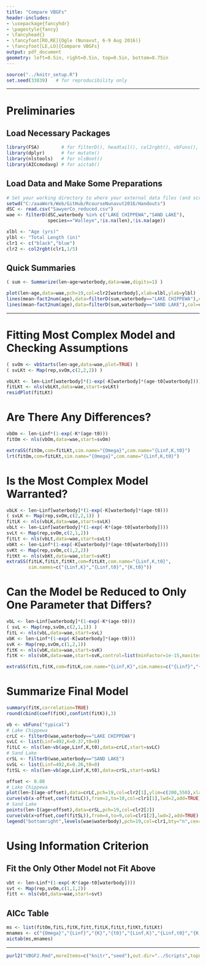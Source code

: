 ```yaml
---
title: "Compare VBGFs"
header-includes:
- \usepackage{fancyhdr}
- \pagestyle{fancy}
- \fancyhead{}
- \fancyfoot[RO,RE]{Ogle (Nunavut, 6-9 Aug 2016)}
- \fancyfoot[LE,LO]{Compare VBGFs}
output: pdf_document
geometry: left=0.5in, right=0.5in, top=0.5in, bottom=0.75in
---
```


```r
source("../knitr_setup.R")
set.seed(33839)   # for reproducibility only
```

----

# Preliminaries
## Load Necessary Packages
```r
library(FSA)        # for filterD(), headtail(), col2rgbt(), vbFuns(), vbStart()
library(dplyr)      # for mutate()
library(nlstools)   # for nlsBoot()
library(AICcmodavg) # for aictab()
```

## Load Data and Make Some Preparations
```r
# Set your working directory to where your external data files (and scripts) are located.
setwd("C:/aaaWork/Web/GitHub/RcourseNunavut2016/Handouts")
dSC <- read.csv("SawyerCo_reduced.csv")
wae <- filterD(dSC,waterbody %in% c("LAKE CHIPPEWA","SAND LAKE"), 
               species=="Walleye",!is.na(len),!is.na(age))
```
```r
xlbl <- "Age (yrs)"
ylbl <- "Total Length (in)"
clr1 <- c("black","blue")
clr2 <- col2rgbt(clr1,1/5)
```

## Quick Summaries
```r
( sum <- Summarize(len~age+waterbody,data=wae,digits=1) )
```

\newpage
```r
plot(len~age,data=wae,pch=19,col=clr2[waterbody],xlab=xlbl,ylab=ylbl)
lines(mean~fact2num(age),data=filterD(sum,waterbody=="LAKE CHIPPEWA"),col=clr1[1],lwd=2)
lines(mean~fact2num(age),data=filterD(sum,waterbody=="SAND LAKE"),col=clr1[2],lwd=2)
```

----

# Fitting Most Complex Model and Checking Assumptions
\vspace{-12pt}
```r
( svOm <- vbStarts(len~age,data=wae,plot=TRUE) )
( svLKt <- Map(rep,svOm,c(2,2,2)) )
```

```r
vbLKt <- len~Linf[waterbody]*(1-exp(-K[waterbody]*(age-t0[waterbody])))
fitLKt <- nls(vbLKt,data=wae,start=svLKt)
residPlot(fitLKt)
```

# Are There Any Differences?
\vspace{-12pt}
```r
vbOm <- len~Linf*(1-exp(-K*(age-t0)))
fitOm <- nls(vbOm,data=wae,start=svOm)
```
```r
extraSS(fitOm,com=fitLKt,sim.name="{Omega}",com.name="{Linf,K,t0}")
lrt(fitOm,com=fitLKt,sim.name="{Omega}",com.name="{Linf,K,t0}")
```

# Is the Most Complex Model Warranted?
```r
vbLK <- len~Linf[waterbody]*(1-exp(-K[waterbody]*(age-t0)))
( svLK <- Map(rep,svOm,c(2,2,1)) )
fitLK <- nls(vbLK,data=wae,start=svLK)
vbLt <- len~Linf[waterbody]*(1-exp(-K*(age-t0[waterbody])))
svLt <- Map(rep,svOm,c(2,1,2))
fitLt <- nls(vbLt,data=wae,start=svLt)
vbKt <- len~Linf*(1-exp(-K[waterbody]*(age-t0[waterbody])))
svKt <- Map(rep,svOm,c(1,2,2))
fitKt <- nls(vbKt,data=wae,start=svKt)
extraSS(fitLK,fitLt,fitKt,com=fitLKt,com.name="{Linf,K,t0}",
        sim.names=c("{Linf,K}","{Linf,t0}","{K,t0}"))
```

# Can the Model be Reduced to Only One Parameter that Differs?
```r
vbL <- len~Linf[waterbody]*(1-exp(-K*(age-t0)))
( svL <- Map(rep,svOm,c(2,1,1)) )
fitL <- nls(vbL,data=wae,start=svL)
vbK <- len~Linf*(1-exp(-K[waterbody]*(age-t0)))
svK <- Map(rep,svOm,c(1,2,1))
fitK <- nls(vbK,data=wae,start=svK)
fitK <- nls(vbK,data=wae,start=svK,control=list(minFactor=1e-15,maxiter=500))
```

```r
extraSS(fitL,fitK,com=fitLK,com.name="{Linf,K}",sim.names=c("{Linf}","{K}"))
```

# Summarize Final Model
```r
summary(fitK,correlation=TRUE)
round(cbind(coef(fitK),confint(fitK)),3)
```

```r
vb <- vbFuns("typical")
# Lake Chippewa
crLC <- filterD(wae,waterbody=="LAKE CHIPPEWA")
svLC <- list(Linf=492,K=0.37,t0=0)
fitLC <- nls(len~vb(age,Linf,K,t0),data=crLC,start=svLC)
# Sand Lake
crSL <- filterD(wae,waterbody=="SAND LAKE")
svSL <- list(Linf=492,K=0.26,t0=0)
fitSL <- nls(len~vb(age,Linf,K,t0),data=crSL,start=svSL)
```
```r
offset <- 0.08
# Lake Chippewa
plot(len~I(age-offset),data=crLC,pch=19,col=clr2[1],ylim=c(200,550),xlab=xlbl,ylab=ylbl)
curve(vb(x-offset,coef(fitLC)),from=2,to=10,col=clr1[1],lwd=2,add=TRUE)
# Sand Lake
points(len~I(age+offset),data=crSL,pch=19,col=clr2[2])
curve(vb(x+offset,coef(fitSL)),from=4,to=9,col=clr1[2],lwd=2,add=TRUE)
legend("bottomright",levels(wae$waterbody),pch=19,col=clr1,bty="n",cex=0.8)
```

# Using Information Criterion
## Fit the Only Other Model not Fit Above
```r
vbt <- len~Linf*(1-exp(-K*(age-t0[waterbody])))
svt <- Map(rep,svOm,c(1,1,2))
fitt <- nls(vbt,data=wae,start=svt)
```

## AICc Table
```r
ms <- list(fitOm,fitL,fitK,fitt,fitLK,fitLt,fitKt,fitLKt)
mnames <- c("{Omega}","{Linf}","{K}","{t0}","{Linf,K}","{Linf,t0}","{K,t0}","{Linf,K,t0}")
aictab(ms,mnames)
```

----

```r
purl2("VBGF2.Rmd",moreItems=c("knitr","seed"),out.dir="../Scripts",topnotes="Nunavut 6-9-Aug-16")
```
